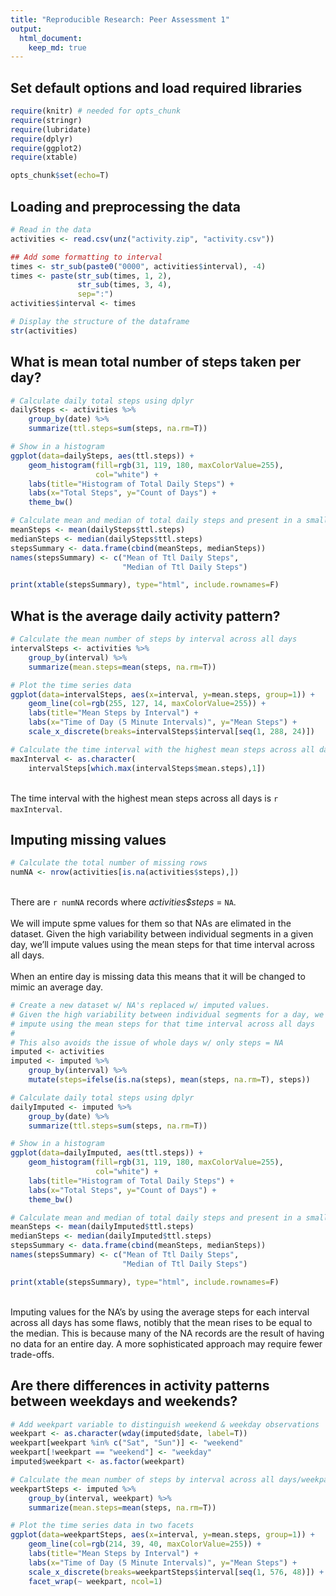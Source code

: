 ```yaml
---
title: "Reproducible Research: Peer Assessment 1"
output: 
  html_document:
    keep_md: true
---
```


## Set default options and load required libraries
```r
require(knitr) # needed for opts_chunk
require(stringr)
require(lubridate)
require(dplyr)
require(ggplot2)
require(xtable)

opts_chunk$set(echo=T)
```

## Loading and preprocessing the data
```r
# Read in the data
activities <- read.csv(unz("activity.zip", "activity.csv"))

## Add some formatting to interval
times <- str_sub(paste0("0000", activities$interval), -4)
times <- paste(str_sub(times, 1, 2),
               str_sub(times, 3, 4),
               sep=":")
activities$interval <- times

# Display the structure of the dataframe
str(activities)
```

## What is mean total number of steps taken per day?
```r
# Calculate daily total steps using dplyr
dailySteps <- activities %>%
    group_by(date) %>%
    summarize(ttl.steps=sum(steps, na.rm=T))

# Show in a histogram
ggplot(data=dailySteps, aes(ttl.steps)) +
    geom_histogram(fill=rgb(31, 119, 180, maxColorValue=255),
                   col="white") +
    labs(title="Histogram of Total Daily Steps") +
    labs(x="Total Steps", y="Count of Days") +
    theme_bw()

# Calculate mean and median of total daily steps and present in a small table
meanSteps <- mean(dailySteps$ttl.steps)
medianSteps <- median(dailySteps$ttl.steps)
stepsSummary <- data.frame(cbind(meanSteps, medianSteps))
names(stepsSummary) <- c("Mean of Ttl Daily Steps",
                         "Median of Ttl Daily Steps")

print(xtable(stepsSummary), type="html", include.rownames=F)
```

## What is the average daily activity pattern?
```r
# Calculate the mean number of steps by interval across all days
intervalSteps <- activities %>%
    group_by(interval) %>%
    summarize(mean.steps=mean(steps, na.rm=T))

# Plot the time series data
ggplot(data=intervalSteps, aes(x=interval, y=mean.steps, group=1)) +
    geom_line(col=rgb(255, 127, 14, maxColorValue=255)) +
    labs(title="Mean Steps by Interval") +
    labs(x="Time of Day (5 Minute Intervals)", y="Mean Steps") +
    scale_x_discrete(breaks=intervalSteps$interval[seq(1, 288, 24)])

# Calculate the time interval with the highest mean steps across all days.
maxInterval <- as.character(
    intervalSteps[which.max(intervalSteps$mean.steps),1])
```

<br />
The time interval with the highest mean steps across all days
is `r maxInterval`.

## Imputing missing values
```r
# Calculate the total number of missing rows
numNA <- nrow(activities[is.na(activities$steps),])
```

<br />
There are `r numNA` records where _activities$steps_ = `NA`.  
<br />
We will impute spme values for them so that NAs are elimated in the dataset. Given the high variability between individual segments in a given day, we'll impute values using the mean steps for that time interval across all days.  
<br />
When an entire day is missing data this means that it will be changed to mimic an average day.
<br />

```r
# Create a new dataset w/ NA's replaced w/ imputed values.
# Given the high variability between individual segments for a day, we'll
# impute using the mean steps for that time interval across all days
#
# This also avoids the issue of whole days w/ only steps = NA
imputed <- activities
imputed <- imputed %>%
    group_by(interval) %>%
    mutate(steps=ifelse(is.na(steps), mean(steps, na.rm=T), steps))

# Calculate daily total steps using dplyr
dailyImputed <- imputed %>%
    group_by(date) %>%
    summarize(ttl.steps=sum(steps, na.rm=T))

# Show in a histogram
ggplot(data=dailyImputed, aes(ttl.steps)) +
    geom_histogram(fill=rgb(31, 119, 180, maxColorValue=255),
                   col="white") +
    labs(title="Histogram of Total Daily Steps") +
    labs(x="Total Steps", y="Count of Days") +
    theme_bw()

# Calculate mean and median of total daily steps and present in a small table
meanSteps <- mean(dailyImputed$ttl.steps)
medianSteps <- median(dailyImputed$ttl.steps)
stepsSummary <- data.frame(cbind(meanSteps, medianSteps))
names(stepsSummary) <- c("Mean of Ttl Daily Steps",
                         "Median of Ttl Daily Steps")

print(xtable(stepsSummary), type="html", include.rownames=F)
```
<br />
Imputing values for the NA's by using the average steps for each interval across all days has some flaws, notibly that the mean rises to be equal to the median. This is because many of the NA records are the result of having no data for an entire day. A more sophisticated approach may require fewer trade-offs.

## Are there differences in activity patterns between weekdays and weekends?
```r
# Add weekpart variable to distinguish weekend & weekday observations
weekpart <- as.character(wday(imputed$date, label=T))
weekpart[weekpart %in% c("Sat", "Sun")] <- "weekend"
weekpart[!weekpart == "weekend"] <- "weekday"
imputed$weekpart <- as.factor(weekpart)

# Calculate the mean number of steps by interval across all days/weekparts
weekpartSteps <- imputed %>%
    group_by(interval, weekpart) %>%
    summarize(mean.steps=mean(steps, na.rm=T))

# Plot the time series data in two facets
ggplot(data=weekpartSteps, aes(x=interval, y=mean.steps, group=1)) +
    geom_line(col=rgb(214, 39, 40, maxColorValue=255)) +
    labs(title="Mean Steps by Interval") +
    labs(x="Time of Day (5 Minute Intervals)", y="Mean Steps") +
    scale_x_discrete(breaks=weekpartSteps$interval[seq(1, 576, 48)]) +
    facet_wrap(~ weekpart, ncol=1)
```